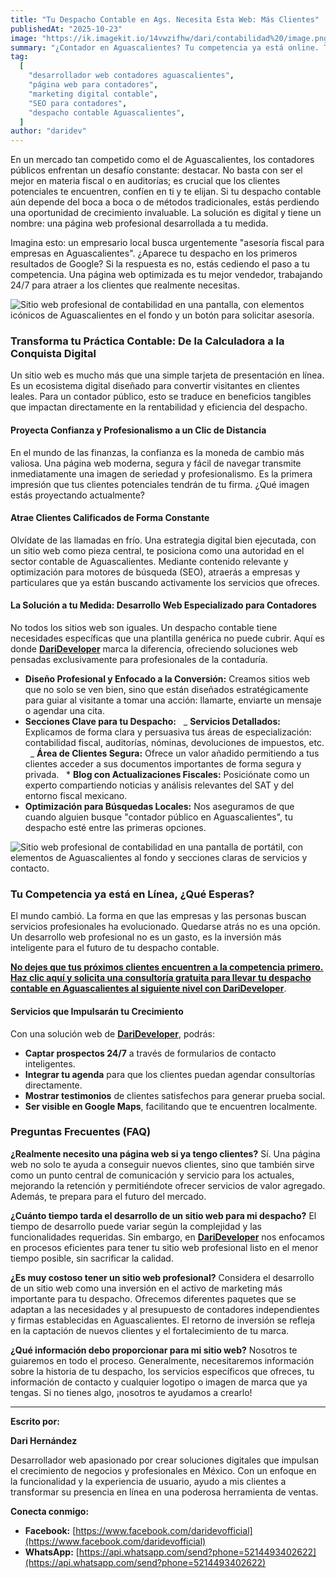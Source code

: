 ```yaml
---
title: "Tu Despacho Contable en Ags. Necesita Esta Web: Más Clientes"
publishedAt: "2025-10-23"
image: "https://ik.imagekit.io/14vwzifhw/dari/contabilidad%20/image.png?updatedAt=1760976821086"
summary: "¿Contador en Aguascalientes? Tu competencia ya está online. Te creamos la página web profesional que necesitas para conseguir clientes calificados 24/7. ¡Entra ya!"
tag:
  [
    "desarrollador web contadores aguascalientes",
    "página web para contadores",
    "marketing digital contable",
    "SEO para contadores",
    "despacho contable Aguascalientes",
  ]
author: "daridev"
---
```


En un mercado tan competido como el de Aguascalientes, los contadores públicos enfrentan un desafío constante: destacar. No basta con ser el mejor en materia fiscal o en auditorías; es crucial que los clientes potenciales te encuentren, confíen en ti y te elijan. Si tu despacho contable aún depende del boca a boca o de métodos tradicionales, estás perdiendo una oportunidad de crecimiento invaluable. La solución es digital y tiene un nombre: una página web profesional desarrollada a tu medida.

Imagina esto: un empresario local busca urgentemente "asesoría fiscal para empresas en Aguascalientes". ¿Aparece tu despacho en los primeros resultados de Google? Si la respuesta es no, estás cediendo el paso a tu competencia. Una página web optimizada es tu mejor vendedor, trabajando 24/7 para atraer a los clientes que realmente necesitas.

![Sitio web profesional de contabilidad en una pantalla, con elementos icónicos de Aguascalientes en el fondo y un botón para solicitar asesoría.](https://ik.imagekit.io/14vwzifhw/dari/contabilidad%20/image.png?updatedAt=1760976821086 "Diseño web para contadores en Aguascalientes")

### Transforma tu Práctica Contable: De la Calculadora a la Conquista Digital

Un sitio web es mucho más que una simple tarjeta de presentación en línea. Es un ecosistema digital diseñado para convertir visitantes en clientes leales. Para un contador público, esto se traduce en beneficios tangibles que impactan directamente en la rentabilidad y eficiencia del despacho.

#### Proyecta Confianza y Profesionalismo a un Clic de Distancia

En el mundo de las finanzas, la confianza es la moneda de cambio más valiosa. Una página web moderna, segura y fácil de navegar transmite inmediatamente una imagen de seriedad y profesionalismo. Es la primera impresión que tus clientes potenciales tendrán de tu firma. ¿Qué imagen estás proyectando actualmente?

#### Atrae Clientes Calificados de Forma Constante

Olvídate de las llamadas en frío. Una estrategia digital bien ejecutada, con un sitio web como pieza central, te posiciona como una autoridad en el sector contable de Aguascalientes. Mediante contenido relevante y optimización para motores de búsqueda (SEO), atraerás a empresas y particulares que ya están buscando activamente los servicios que ofreces.

#### La Solución a tu Medida: Desarrollo Web Especializado para Contadores

No todos los sitios web son iguales. Un despacho contable tiene necesidades específicas que una plantilla genérica no puede cubrir. Aquí es donde **[DariDeveloper](https://darideveloper.com/)** marca la diferencia, ofreciendo soluciones web pensadas exclusivamente para profesionales de la contaduría.

- **Diseño Profesional y Enfocado a la Conversión:** Creamos sitios web que no solo se ven bien, sino que están diseñados estratégicamente para guiar al visitante a tomar una acción: llamarte, enviarte un mensaje o agendar una cita.
- **Secciones Clave para tu Despacho:**
    _ **Servicios Detallados:** Explicamos de forma clara y persuasiva tus áreas de especialización: contabilidad fiscal, auditorías, nóminas, devoluciones de impuestos, etc.
    _ **Área de Clientes Segura:** Ofrece un valor añadido permitiendo a tus clientes acceder a sus documentos importantes de forma segura y privada.
    \* **Blog con Actualizaciones Fiscales:** Posiciónate como un experto compartiendo noticias y análisis relevantes del SAT y del entorno fiscal mexicano.
- **Optimización para Búsquedas Locales:** Nos aseguramos de que cuando alguien busque "contador público en Aguascalientes", tu despacho esté entre las primeras opciones.

![Sitio web profesional de contabilidad en una pantalla de portátil, con elementos de Aguascalientes al fondo y secciones claras de servicios y contacto.](<https://ik.imagekit.io/14vwzifhw/dari/contabilidad%20/image(1).png?updatedAt=1760976821180> "Marketing digital para despachos contables en Aguascalientes")

### Tu Competencia ya está en Línea, ¿Qué Esperas?

El mundo cambió. La forma en que las empresas y las personas buscan servicios profesionales ha evolucionado. Quedarse atrás no es una opción. Un desarrollo web profesional no es un gasto, es la inversión más inteligente para el futuro de tu despacho contable.

**[No dejes que tus próximos clientes encuentren a la competencia primero. Haz clic aquí y solicita una consultoría gratuita para llevar tu despacho contable en Aguascalientes al siguiente nivel con DariDeveloper](https://darideveloper.com/)**.

#### Servicios que Impulsarán tu Crecimiento

Con una solución web de **[DariDeveloper](https://darideveloper.com/)**, podrás:

- **Captar prospectos 24/7** a través de formularios de contacto inteligentes.
- **Integrar tu agenda** para que los clientes puedan agendar consultorías directamente.
- **Mostrar testimonios** de clientes satisfechos para generar prueba social.
- **Ser visible en Google Maps**, facilitando que te encuentren localmente.

### Preguntas Frecuentes (FAQ)

**¿Realmente necesito una página web si ya tengo clientes?**
Sí. Una página web no solo te ayuda a conseguir nuevos clientes, sino que también sirve como un punto central de comunicación y servicio para los actuales, mejorando la retención y permitiéndote ofrecer servicios de valor agregado. Además, te prepara para el futuro del mercado.

**¿Cuánto tiempo tarda el desarrollo de un sitio web para mi despacho?**
El tiempo de desarrollo puede variar según la complejidad y las funcionalidades requeridas. Sin embargo, en **[DariDeveloper](https://darideveloper.com/)** nos enfocamos en procesos eficientes para tener tu sitio web profesional listo en el menor tiempo posible, sin sacrificar la calidad.

**¿Es muy costoso tener un sitio web profesional?**
Considera el desarrollo de un sitio web como una inversión en el activo de marketing más importante para tu despacho. Ofrecemos diferentes paquetes que se adaptan a las necesidades y al presupuesto de contadores independientes y firmas establecidas en Aguascalientes. El retorno de inversión se refleja en la captación de nuevos clientes y el fortalecimiento de tu marca.

**¿Qué información debo proporcionar para mi sitio web?**
Nosotros te guiaremos en todo el proceso. Generalmente, necesitaremos información sobre la historia de tu despacho, los servicios específicos que ofreces, tu información de contacto y cualquier logotipo o imagen de marca que ya tengas. Si no tienes algo, ¡nosotros te ayudamos a crearlo!

---

**Escrito por:**

**Dari Hernández**

Desarrollador web apasionado por crear soluciones digitales que impulsan el crecimiento de negocios y profesionales en México. Con un enfoque en la funcionalidad y la experiencia de usuario, ayudo a mis clientes a transformar su presencia en línea en una poderosa herramienta de ventas.

**Conecta conmigo:**

- **Facebook:** [https://www.facebook.com/daridevofficial](https://www.facebook.com/daridevofficial)
- **WhatsApp:** [https://api.whatsapp.com/send?phone=5214493402622](https://api.whatsapp.com/send?phone=5214493402622)
